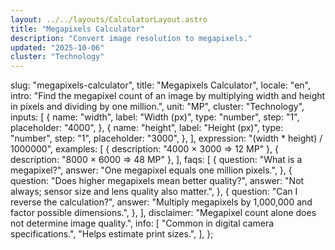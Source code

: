 ```yaml
---
layout: ../../layouts/CalculatorLayout.astro
title: "Megapixels Calculator"
description: "Convert image resolution to megapixels."
updated: "2025-10-06"
cluster: "Technology"
---
```



  slug: "megapixels-calculator",
  title: "Megapixels Calculator",
  locale: "en",
  intro:
    "Find the megapixel count of an image by multiplying width and height in pixels and dividing by one million.",
  unit: "MP",
  cluster: "Technology",
  inputs: [
    {
      name: "width",
      label: "Width (px)",
      type: "number",
      step: "1",
      placeholder: "4000",
    },
    {
      name: "height",
      label: "Height (px)",
      type: "number",
      step: "1",
      placeholder: "3000",
    },
  ],
  expression: "(width * height) / 1000000",
  examples: [
    { description: "4000 × 3000 ⇒ 12 MP" },
    { description: "8000 × 6000 ⇒ 48 MP" },
  ],
  faqs: [
    {
      question: "What is a megapixel?",
      answer: "One megapixel equals one million pixels.",
    },
    {
      question: "Does higher megapixels mean better quality?",
      answer: "Not always; sensor size and lens quality also matter.",
    },
    {
      question: "Can I reverse the calculation?",
      answer:
        "Multiply megapixels by 1,000,000 and factor possible dimensions.",
    },
  ],
  disclaimer: "Megapixel count alone does not determine image quality.",
  info: [
    "Common in digital camera specifications.",
    "Helps estimate print sizes.",
  ],
};

<Calculator schema={schema} />
